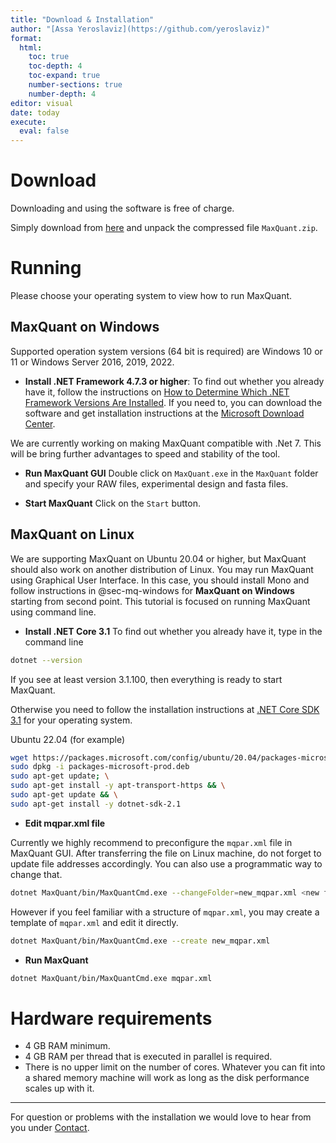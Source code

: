 ```yaml
---
title: "Download & Installation"
author: "[Assa Yeroslaviz](https://github.com/yeroslaviz)"
format: 
  html:
    toc: true
    toc-depth: 4
    toc-expand: true
    number-sections: true
    number-depth: 4
editor: visual
date: today
execute:
  eval: false
---
```


# Download

Downloading and using the software is free of charge.

Simply download from [here](https://maxquant.org/) and unpack the compressed file `MaxQuant.zip`.

# Running

Please choose your operating system to view how to run MaxQuant.

## MaxQuant on Windows {#sec-mq-windows}

Supported operation system versions (64 bit is required) are Windows 10 or 11 or Windows Server 2016, 2019, 2022.

-   **Install .NET Framework 4.7.3 or higher**: To find out whether you already have it, follow the instructions on [How to Determine Which .NET Framework Versions Are Installed](http://msdn.microsoft.com/en-us/library/hh925568%28v=vs.110%29.aspx#net_b). If you need to, you can download the software and get installation instructions at the [Microsoft Download Center](http://www.microsoft.com/en-us/download/details.aspx?id=30653).

We are currently working on making MaxQuant compatible with .Net 7. This will be bring further advantages to speed and stability of the tool.

-   **Run MaxQuant GUI** Double click on `MaxQuant.exe` in the `MaxQuant` folder and specify your RAW files, experimental design and fasta files.

-   **Start MaxQuant** Click on the `Start` button.

## MaxQuant on Linux

We are supporting MaxQuant on Ubuntu 20.04 or higher, but MaxQuant should also work on another distribution of Linux. You may run MaxQuant using Graphical User Interface. In this case, you should install Mono and follow instructions in @sec-mq-windows for **MaxQuant on Windows** starting from second point. This tutorial is focused on running MaxQuant using command line.

-   **Install .NET Core 3.1** To find out whether you already have it, type in the command line

``` bash
dotnet --version
```

If you see at least version $3.1.100$, then everything is ready to start MaxQuant.

Otherwise you need to follow the installation instructions at [.NET Core SDK 3.1](https://dotnet.microsoft.com/en-us/download/dotnet/3.1) for your operating system.

Ubuntu 22.04 (for example)

``` bash
wget https://packages.microsoft.com/config/ubuntu/20.04/packages-microsoft-prod.deb -O packages-microsoft-prod.deb
sudo dpkg -i packages-microsoft-prod.deb
sudo apt-get update; \
sudo apt-get install -y apt-transport-https && \
sudo apt-get update && \
sudo apt-get install -y dotnet-sdk-2.1
```

-   **Edit mqpar.xml file**

Currently we highly recommend to preconfigure the `mqpar.xml` file in MaxQuant GUI. After transferring the file on Linux machine, do not forget to update file addresses accordingly. You can also use a programmatic way to change that.

``` bash
dotnet MaxQuant/bin/MaxQuantCmd.exe --changeFolder=new_mqpar.xml <new folder with fasta files> <new folder with raw files> old_mqpar.xml
```

However if you feel familiar with a structure of `mqpar.xml`, you may create a template of `mqpar.xml` and edit it directly.

``` bash
dotnet MaxQuant/bin/MaxQuantCmd.exe --create new_mqpar.xml
```

-   **Run MaxQuant**

``` bash
dotnet MaxQuant/bin/MaxQuantCmd.exe mqpar.xml
```

# Hardware requirements

-   4 GB RAM minimum.
-   4 GB RAM per thread that is executed in parallel is required.
-   There is no upper limit on the number of cores. Whatever you can fit into a shared memory machine will work as long as the disk performance scales up with it.

------------------------------------------------------------------------

For question or problems with the installation we would love to hear from you under [Contact](contact.html).
